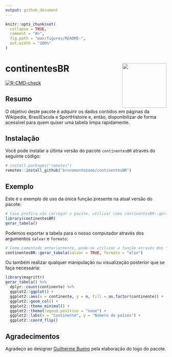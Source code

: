 ```yaml
---
output: github_document
---
```


<!-- README.md is generated from README.Rmd. Please edit that file -->

```r
knitr::opts_chunk$set(
  collapse = TRUE,
  comment = "#>",
  fig.path = "man/figures/README-",
  out.width = "100%"
)
```


# continentesBR <a href='https://github.com/brunomontezano/continentesBR/'><img src='man/figures/logo.png' align="right" height="139" /></a>

<!-- badges: start -->
[![R-CMD-check](https://github.com/brunomontezano/continentesBR/workflows/R-CMD-check/badge.svg)](https://github.com/brunomontezano/continentesBR/actions)
<!-- badges: end -->

## Resumo

O objetivo deste pacote é adquirir os dados contidos em páginas da Wikipedia,
BrasilEscola e SportHistoire e, então, disponibilizar de forma acessível para quem
quiser uma tabela limpa rapidamente.

## Instalação

Você pode instalar a última versão do pacote `continentesBR` através do seguinte código:

``` r
# install.packages("remotes")
remotes::install_github("brunomontezano/continentesBR")
```

## Exemplo

Este é o exemplo de uso da única função presente na atual versão do pacote:

```r
# Caso prefira não carregar o pacote, utilizar como continentesBR::gerar_tabela()
library(continentesBR)
gerar_tabela()
```

Podemos exportar a tabela para o nosso computador através dos argumentos `salvar` e
`formato`:

```r
# Como comentado anteriormente, pode-se utilizar a função através dos "::"
continentesBR::gerar_tabela(salvar = TRUE, formato = "xlsx")
```

Ou também realizar qualquer manipulação ou visualização posterior que se faça necessária:

```r
library(magrittr)
gerar_tabela() %>%
  dplyr::count(continente) %>% 
  ggplot2::ggplot() +
  ggplot2::aes(x = continente, y = n, fill = as.factor(continente)) +
  ggplot2::geom_col() +
  ggplot2::theme_minimal() +
  ggplot2::theme(legend.position = "none") +
  ggplot2::labs(x = "Continente", y = "Número de países") +
  ggplot2::coord_flip()
```

## Agradecimentos

Agradeço ao designer [Guilherme Bueno](https://guilhermebuenodesign.github.io/) pela
elaboração do logo do pacote.
